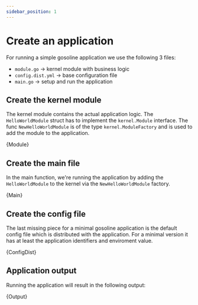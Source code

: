 ```yaml
---
sidebar_position: 1
---
```



# Create an application

For running a simple gosoline application we use the following 3 files:

- `module.go` → kernel module with business logic
- `config.dist.yml` → base configuration file
- `main.go` → setup and run the application

## Create the kernel module
The kernel module contains the actual application logic. The `HelloWorldModule` struct has to implement the
`kernel.Module` interface. The func `NewHelloWorldModule` is of the type `kernel.ModuleFactory` and is used to add
the module to the application.

<CodeBlock showLineNumbers language="go" title="module.go">{Module}</CodeBlock>

## Create the main file
In the main function, we're running the application by adding the `HelloWorldModule` to the kernel via the
`NewHelloWorldModule` factory.

<CodeBlock showLineNumbers language="go" title="main.go">{Main}</CodeBlock>

## Create the config file
The last missing piece for a minimal gosoline application is the default config file which is distributed with the
application. For a minimal version it has at least the application identifiers and enviroment value.

<CodeBlock showLineNumbers language="yaml" title="config.dist.yml">{ConfigDist}</CodeBlock>

## Application output
Running the application will result in the following output:

<CodeBlock showLineNumbers language="text" title="stdout">{Output}</CodeBlock>
